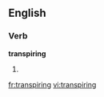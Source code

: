 ==English==

===Verb===
'''transpiring'''

# {{present participle of|[[transpire]]}}

[[fr:transpiring]]
[[vi:transpiring]]